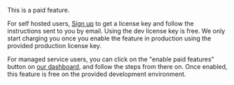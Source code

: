 
<CustomAdmonition type="paid-feature">

This is a paid feature.

For self hosted users, [Sign up](https://supertokens.com/auth) to get a license key and follow the instructions sent to you by email. Using the dev license key is free. We only start charging you once you enable the feature in production using the provided production license key.

For managed service users, you can click on the "enable paid features" button on [our dashboard](https://supertokens.com/dashboard-saas), and follow the steps from there on. Once enabled, this feature is free on the provided development environment.

</CustomAdmonition>
